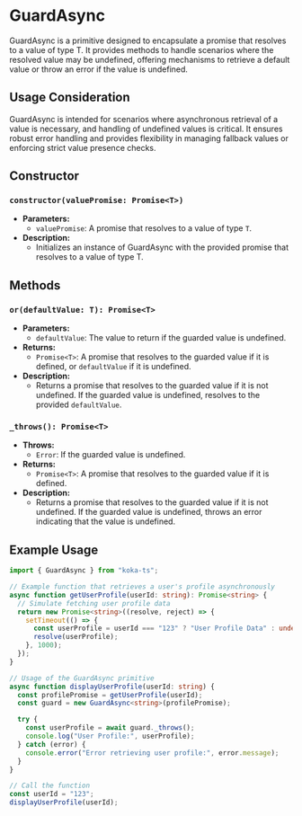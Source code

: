 # GuardAsync

GuardAsync is a primitive designed to encapsulate a promise that resolves to a value of type T. It provides methods to handle scenarios where the resolved value may be undefined, offering mechanisms to retrieve a default value or throw an error if the value is undefined.

## Usage Consideration

GuardAsync is intended for scenarios where asynchronous retrieval of a value is necessary, and handling of undefined values is critical. It ensures robust error handling and provides flexibility in managing fallback values or enforcing strict value presence checks.

## Constructor

### `constructor(valuePromise: Promise<T>)`

- **Parameters:**
  - `valuePromise`: A promise that resolves to a value of type `T`.
- **Description:**
  - Initializes an instance of GuardAsync with the provided promise that resolves to a value of type T.

## Methods

### `or(defaultValue: T): Promise<T>`

- **Parameters:**
  - `defaultValue`: The value to return if the guarded value is undefined.
- **Returns:**
  - `Promise<T>`: A promise that resolves to the guarded value if it is defined, or `defaultValue` if it is undefined.
- **Description:**
  - Returns a promise that resolves to the guarded value if it is not undefined. If the guarded value is undefined, resolves to the provided `defaultValue`.

### `_throws(): Promise<T>`

- **Throws:**
  - `Error`: If the guarded value is undefined.
- **Returns:**
  - `Promise<T>`: A promise that resolves to the guarded value if it is defined.
- **Description:**
  - Returns a promise that resolves to the guarded value if it is not undefined. If the guarded value is undefined, throws an error indicating that the value is undefined.

## Example Usage

```ts
import { GuardAsync } from "koka-ts";

// Example function that retrieves a user's profile asynchronously
async function getUserProfile(userId: string): Promise<string> {
  // Simulate fetching user profile data
  return new Promise<string>((resolve, reject) => {
    setTimeout(() => {
      const userProfile = userId === "123" ? "User Profile Data" : undefined;
      resolve(userProfile);
    }, 1000);
  });
}

// Usage of the GuardAsync primitive
async function displayUserProfile(userId: string) {
  const profilePromise = getUserProfile(userId);
  const guard = new GuardAsync<string>(profilePromise);

  try {
    const userProfile = await guard._throws();
    console.log("User Profile:", userProfile);
  } catch (error) {
    console.error("Error retrieving user profile:", error.message);
  }
}

// Call the function
const userId = "123";
displayUserProfile(userId);
